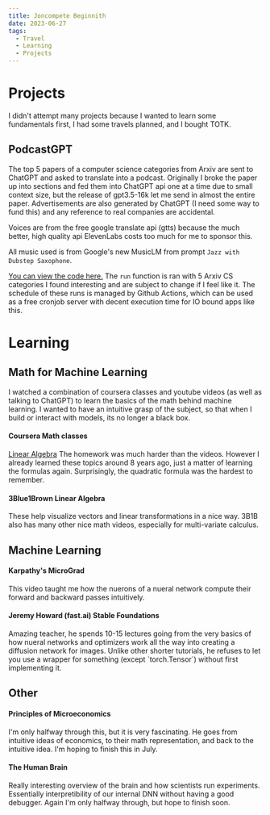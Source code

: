 ```yaml
---
title: Joncompete Beginnith
date: 2023-06-27
tags:
  - Travel
  - Learning
  - Projects
---
```



# Projects

I didn't attempt many projects because I wanted to learn some fundamentals first, I had some travels planned, and I bought TOTK.

## PodcastGPT
<PodcastEmbed podcastId="arxiv-podcast-gpt-computer-science/id1694283581" />
The top 5 papers of a computer science categories from Arxiv are sent to ChatGPT and asked to translate into a podcast.
Originally I broke the paper up into sections and fed them into ChatGPT api one at a time due to small context size, but the release of gpt3.5-16k let me send in almost the entire paper.
Advertisements are also generated by ChatGPT (I need some way to fund this) and any reference to real companies are accidental.

Voices are from the free google translate api (gtts) because the much better, high quality api ElevenLabs costs too much for me to sponsor this.

All music used is from Google's new MusicLM from prompt `Jazz with Dubstep Saxophone`.

[You can view the code here.](https://github.com/JonathanGrant/PodcastGPT/blob/main/arxiv_langchain.py)
The `run` function is ran with 5 Arxiv CS categories I found interesting and are subject to change if I feel like it.
The schedule of these runs is managed by Github Actions, which can be used as a free cronjob server with decent execution time for IO bound apps like this.

# Learning

## Math for Machine Learning
I watched a combination of coursera classes and youtube videos (as well as talking to ChatGPT) to learn the basics of the math behind machine learning.
I wanted to have an intuitive grasp of the subject, so that when I build or interact with models, its no longer a black box.

#### Coursera Math classes
[Linear Algebra]("https://coursera.org/learn/machine-learning-linear-algebra/")
The homework was much harder than the videos. However I already learned these topics around 8 years ago, just a matter of learning the formulas again.
Surprisingly, the quadratic formula was the hardest to remember.

#### 3Blue1Brown Linear Algebra
<YouTubePlaylistEmbed playlistId="PLZHQObOWTQDPD3MizzM2xVFitgF8hE_ab" />
These help visualize vectors and linear transformations in a nice way.
3B1B also has many other nice math videos, especially for multi-variate calculus.

## Machine Learning

#### Karpathy's MicroGrad
<YouTubeEmbed videoId="VMj-3S1tku0" />
This video taught me how the nuerons of a nueral network compute their forward and backward passes intuitively.

#### Jeremy Howard (fast.ai) Stable Foundations
<YouTubePlaylistEmbed playlistId="PLfYUBJiXbdtRUvTUYpLdfHHp9a58nWVXP" />
Amazing teacher, he spends 10-15 lectures going from the very basics of how nueral networks and optimizers work all the way into creating a diffusion network for images.
Unlike other shorter tutorials, he refuses to let you use a wrapper for something (except `torch.Tensor`) without first implementing it.


## Other

#### Principles of Microeconomics
<YouTubePlaylistEmbed playlistId="PLUl4u3cNGP62oJSoqb4Rf-vZMGUBe59G-" />
I'm only halfway through this, but it is very fascinating. He goes from intuitive ideas of economics, to their math representation, and back to the intuitive idea.
I'm hoping to finish this in July.

#### The Human Brain
<YouTubePlaylistEmbed playlistId="PLUl4u3cNGP60IKRN_pFptIBxeiMc0MCJP" />
Really interesting overview of the brain and how scientists run experiments.
Essentially interpretibility of our internal DNN without having a good debugger.
Again I'm only halfway through, but hope to finish soon.
